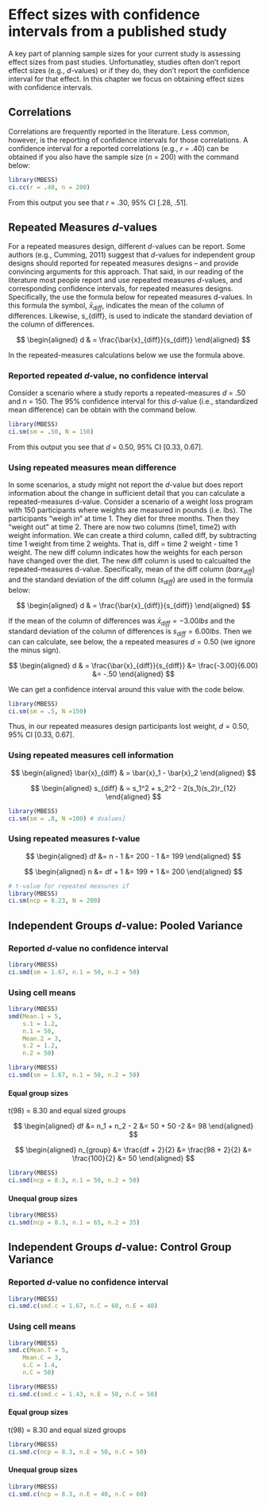 
# Effect sizes with confidence intervals from a published study

A key part of planning sample sizes for your current study is assessing effect sizes from past studies. Unfortunatley, studies often don't report effect sizes (e.g., $d$-values) or if they do, they don't report the confidence interval for that effect. In this chapter we focus on obtaining effect sizes with confidence intervals. 


## Correlations

Correlations are frequently reported in the literature. Less common, however, is the reporting of confidence intervals for those correlations. A confidence interval for a reported correlations (e.g., $r$ = .40) can be obtained if you also have the sample size ($n$ = 200) with the command below:

```r
library(MBESS)
ci.cc(r = .40, n = 200)
```

From this output you see that $r$ = .30, 95%  CI [.28, .51].

## Repeated Measures $d$-values

For a repeated measures design, different $d$-values can be report. Some authors (e.g., Cumming, 2011) suggest that $d$-values for independent group designs should reported for repeated measures designs -- and provide convincing arguments for this approach. That said, in our reading of the literature most people report and use repeated measures $d$-values, and corresponding confidence intervals, for repeated measures designs. Specifically, the use the formula below for repeated measures d-values. In this formula the symbol, $\bar{x}_{diff}$, indicates the mean of the column of differences. Likewise, s_{diff}, is used to indicate the standard deviation of the column of differences.

$$
\begin{aligned}
d & = \frac{\bar{x}_{diff}}{s_{diff}}
\end{aligned}
$$

In the repeated-measures calculations below we use the formula above.


### Reported repeated $d$-value, no confidence interval

Consider a scenario where a study reports a repeated-measures $d$ = .50 and $n$ = 150. The 95% confidence interval for this $d$-value (i.e., standardized mean difference) can be obtain with the command below.

```r
library(MBESS)
ci.sm(sm = .50, N = 150) 
```

From this output you see that $d$ = 0.50, 95%  CI [0.33, 0.67].


### Using repeated measures mean difference 

In some scenarios, a study might not report the $d$-value but does report information about the change in sufficient detail that you can calculate a repeated-measures d-value. Consider a scenario of a weight loss program with 150 participants where weights are measured in pounds (i.e. lbs). The participants "weigh in" at time 1. They diet for three months. Then they "weight out" at time 2.  There are now two columns (time1, time2) with weight information. We can create a third column, called diff, by subtracting time 1 weight from time 2 weights. That is, diff = time 2 weight - time 1 weight. The new diff column indicates how the weights for each person have changed over the diet. The new diff column is used to calcualted the repeated-measures d-value. Specifically, mean of the diff column ($bar{x}_{diff}$) and the standard deviation of the diff column ($s_{diff}$) are used in the formula below:

$$
\begin{aligned}
d & = \frac{\bar{x}_{diff}}{s_{diff}}
\end{aligned}
$$

If the mean of the column of differences was $\bar{x}_{diff} = -3.00lbs$ and the standard deviation of the column of differences is $s_{diff} = 6.00lbs$. Then we can can calculate, see below, the a repeated measures $d = 0.50$ (we ignore the minus sign). 


$$
\begin{aligned}
d & = \frac{\bar{x}_{diff}}{s_{diff}}
&= \frac{-3.00}{6.00}
&= -.50 
\end{aligned}
$$

We can get a confidence interval around this value with the code below.

```r
library(MBESS)
ci.sm(sm = .5, N =150) 
```

Thus, in our repeated measures design participants lost weight, $d = 0.50$, 95% CI [0.33, 0.67].




### Using repeated measures cell information

$$
\begin{aligned}
\bar{x}_{diff} & = \bar{x}_1 - \bar{x}_2
\end{aligned}
$$

$$
\begin{aligned}
s_{diff} & = s_1^2 + s_2^2 - 2(s_1)(s_2)r_{12}
\end{aligned}
$$


```r
library(MBESS)
ci.sm(sm = .8, N =100) # dvalues]
```


### Using repeated measures $t$-value


$$
\begin{aligned}
df &= n - 1
&= 200 - 1
&= 199
\end{aligned}
$$

$$
\begin{aligned}
n  &= df + 1
&= 199 + 1
&= 200
\end{aligned}
$$

```r
# t-value for repeated measures if 
library(MBESS)
ci.sm(ncp = 8.23, N = 200)
```




## Independent Groups $d$-value: Pooled Variance

### Reported $d$-value no confidence interval

```r
library(MBESS)
ci.smd(sm = 1.67, n.1 = 50, n.2 = 50) 
```


### Using cell means

```r
library(MBESS)
smd(Mean.1 = 5,
    s.1 = 1.2, 
    n.1 = 50, 
    Mean.2 = 3, 
    s.2 = 1.2, 
    n.2 = 50) 

```

```r
library(MBESS)
ci.smd(sm = 1.67, n.1 = 50, n.2 = 50) 
```


#### Equal group sizes

t(98) = 8.30 and equal sized groups

$$
\begin{aligned}
df &= n_1 + n_2 - 2
&= 50 + 50 -2
&= 98
\end{aligned}
$$

$$
\begin{aligned}
n_{group} &= \frac{df + 2}{2}
&= \frac{98 + 2}{2}
&= \frac{100}{2}
&= 50
\end{aligned}
$$


```r
library(MBESS)
ci.smd(ncp = 8.3, n.1 = 50, n.2 = 50) 
```


#### Unequal group sizes


```r
library(MBESS)
ci.smd(ncp = 8.3, n.1 = 65, n.2 = 35) 
```



## Independent Groups $d$-value: Control Group Variance


### Reported $d$-value no confidence interval

```r
library(MBESS)
ci.smd.c(smd.c = 1.67, n.C = 60, n.E = 40) 
```


### Using cell means

```r
library(MBESS)
smd.c(Mean.T = 5,
    Mean.C = 3, 
    s.C = 1.4, 
    n.C = 50) 
```

```r
library(MBESS)
ci.smd.c(smd.c = 1.43, n.E = 50, n.C = 50) 
```


#### Equal group sizes

t(98) = 8.30 and equal sized groups


```r
library(MBESS)
ci.smd.c(ncp = 8.3, n.E = 50, n.C = 50) 
```


#### Unequal group sizes


```r
library(MBESS)
ci.smd.c(ncp = 8.3, n.E = 40, n.C = 60) 
```
